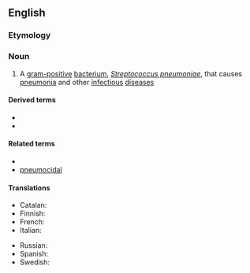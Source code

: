 ==English==

===Etymology===
{{confix|en|pneumo|coccus}}

===Noun===
{{en-noun|pneumococci}}

# A [[gram-positive]] [[bacterium]], ''[[Streptococcus pneumoniae]]'', that causes [[pneumonia]] and other [[infectious]] [[disease]]s

====Derived terms====
* {{l|en|pneumococcal}}
* {{l|en|pneumococcosis}}

====Related terms====
* {{l|en|coccus}}
* [[pneumocidal]]

====Translations====
{{trans-top|Streptococcus pneumoniae}}
* Catalan: {{t+|ca|pneumococ|m}}
* Finnish: {{t+|fi|pneumokokki}}
* French: {{t+|fr|pneumocoque|m}}
* Italian: {{t+|it|pneumococco|m}}
{{trans-mid}}
* Russian: {{t+|ru|пневмоко́кк|m}}
* Spanish: {{t|es|neumococo|m}}
* Swedish: {{t+|sv|pneumokock|c}}
{{trans-bottom}}